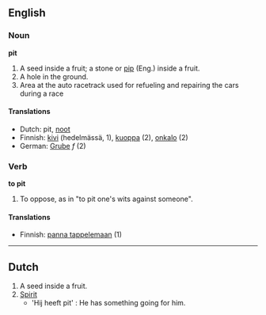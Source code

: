 == English ==
=== Noun ===
'''pit'''
# A seed inside a fruit; a stone or [[pip]] (Eng.) inside a fruit.
# A hole in the ground.
# Area at the auto racetrack used for refueling and repairing the cars during a race

====Translations====

*Dutch: pit, [[noot]]
*Finnish: [[kivi]] (hedelmässä, 1), [[kuoppa]] (2), [[onkalo]] (2)
*German: [[Grube]] ''f'' (2)

=== Verb ===
'''to pit'''
# To oppose, as in "to pit one's wits against someone".

==== Translations ====

*Finnish: [[panna tappelemaan]] (1)

-----

==Dutch==

# A seed inside a fruit.
# [[Spirit]]
#* 'Hij heeft pit' : He has something going for him.